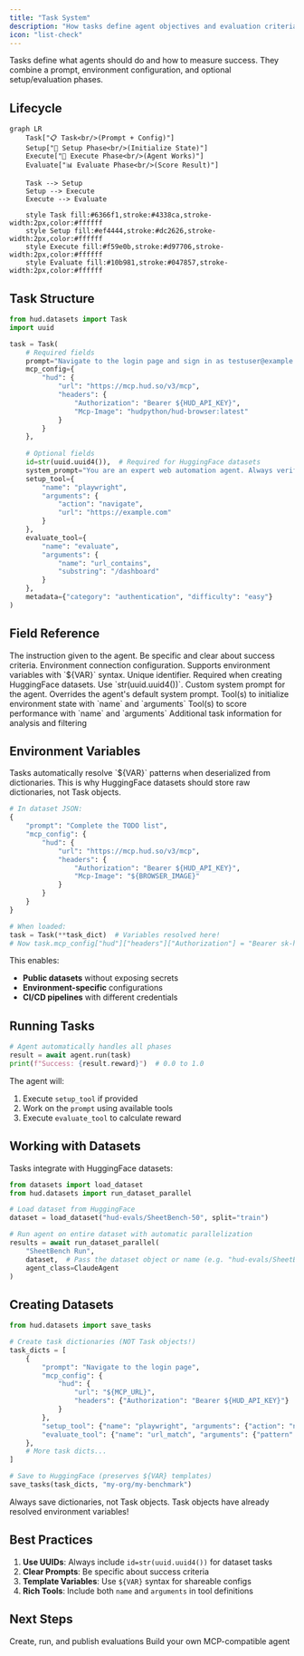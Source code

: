 ```yaml
---
title: "Task System"
description: "How tasks define agent objectives and evaluation criteria"
icon: "list-check"
---
```


Tasks define what agents should do and how to measure success. They combine a prompt, environment configuration, and optional setup/evaluation phases.

## Lifecycle

```mermaid
graph LR
    Task["📋 Task<br/>(Prompt + Config)"]
    Setup["🔧 Setup Phase<br/>(Initialize State)"]
    Execute["🤖 Execute Phase<br/>(Agent Works)"]
    Evaluate["📊 Evaluate Phase<br/>(Score Result)"]
    
    Task --> Setup
    Setup --> Execute
    Execute --> Evaluate
    
    style Task fill:#6366f1,stroke:#4338ca,stroke-width:2px,color:#ffffff
    style Setup fill:#ef4444,stroke:#dc2626,stroke-width:2px,color:#ffffff
    style Execute fill:#f59e0b,stroke:#d97706,stroke-width:2px,color:#ffffff
    style Evaluate fill:#10b981,stroke:#047857,stroke-width:2px,color:#ffffff
```

## Task Structure

```python
from hud.datasets import Task
import uuid

task = Task(
    # Required fields
    prompt="Navigate to the login page and sign in as testuser@example.com",
    mcp_config={
        "hud": {
            "url": "https://mcp.hud.so/v3/mcp",
            "headers": {
                "Authorization": "Bearer ${HUD_API_KEY}",
                "Mcp-Image": "hudpython/hud-browser:latest"
            }
        }
    },
    
    # Optional fields
    id=str(uuid.uuid4()),  # Required for HuggingFace datasets
    system_prompt="You are an expert web automation agent. Always verify page loads before interacting with elements.",
    setup_tool={
        "name": "playwright",
        "arguments": {
            "action": "navigate",
            "url": "https://example.com"
        }
    },
    evaluate_tool={
        "name": "evaluate",
        "arguments": {
            "name": "url_contains",
            "substring": "/dashboard"
        }
    },
    metadata={"category": "authentication", "difficulty": "easy"}
)
```

## Field Reference

<ParamField body="prompt" type="string" required>
  The instruction given to the agent. Be specific and clear about success criteria.
</ParamField>

<ParamField body="mcp_config" type="object" required>
  Environment connection configuration. Supports environment variables with `${VAR}` syntax.
</ParamField>

<ParamField body="id" type="string (UUID)" optional>
  Unique identifier. Required when creating HuggingFace datasets. Use `str(uuid.uuid4())`.
</ParamField>

<ParamField body="system_prompt" type="string" optional>
  Custom system prompt for the agent. Overrides the agent's default system prompt.
</ParamField>

<ParamField body="setup_tool" type="dict | list[dict]" optional>
  Tool(s) to initialize environment state with `name` and `arguments`
</ParamField>

<ParamField body="evaluate_tool" type="dict | list[dict]" optional>
  Tool(s) to score performance with `name` and `arguments`
</ParamField>

<ParamField body="metadata" type="object" optional>
  Additional task information for analysis and filtering
</ParamField>



## Environment Variables

<Important>
Tasks automatically resolve `${VAR}` patterns when deserialized from dictionaries. This is why HuggingFace datasets should store raw dictionaries, not Task objects.
</Important>

```python
# In dataset JSON:
{
    "prompt": "Complete the TODO list",
    "mcp_config": {
        "hud": {
            "url": "https://mcp.hud.so/v3/mcp",
            "headers": {
                "Authorization": "Bearer ${HUD_API_KEY}",
                "Mcp-Image": "${BROWSER_IMAGE}"
            }
        }
    }
}

# When loaded:
task = Task(**task_dict)  # Variables resolved here!
# Now task.mcp_config["hud"]["headers"]["Authorization"] = "Bearer sk-hud-..."
```

This enables:
- **Public datasets** without exposing secrets
- **Environment-specific** configurations
- **CI/CD pipelines** with different credentials

## Running Tasks

```python
# Agent automatically handles all phases
result = await agent.run(task)
print(f"Success: {result.reward}")  # 0.0 to 1.0
```

The agent will:
1. Execute `setup_tool` if provided
2. Work on the `prompt` using available tools
3. Execute `evaluate_tool` to calculate reward

## Working with Datasets

Tasks integrate with HuggingFace datasets:

```python
from datasets import load_dataset
from hud.datasets import run_dataset_parallel

# Load dataset from HuggingFace
dataset = load_dataset("hud-evals/SheetBench-50", split="train")

# Run agent on entire dataset with automatic parallelization
results = await run_dataset_parallel(
    "SheetBench Run",
    dataset,  # Pass the dataset object or name (e.g. "hud-evals/SheetBench-50")
    agent_class=ClaudeAgent
)
```

## Creating Datasets

```python
from hud.datasets import save_tasks

# Create task dictionaries (NOT Task objects!)
task_dicts = [
    {
        "prompt": "Navigate to the login page",
        "mcp_config": {
            "hud": {
                "url": "${MCP_URL}",
                "headers": {"Authorization": "Bearer ${HUD_API_KEY}"}
            }
        },
        "setup_tool": {"name": "playwright", "arguments": {"action": "navigate", "url": "https://example.com"}},
        "evaluate_tool": {"name": "url_match", "arguments": {"pattern": ".*/login"}}
    },
    # More task dicts...
]

# Save to HuggingFace (preserves ${VAR} templates)
save_tasks(task_dicts, "my-org/my-benchmark")
```

<Warning>
Always save dictionaries, not Task objects. Task objects have already resolved environment variables!
</Warning>

## Best Practices

1. **Use UUIDs**: Always include `id=str(uuid.uuid4())` for dataset tasks
2. **Clear Prompts**: Be specific about success criteria
3. **Template Variables**: Use `${VAR}` syntax for shareable configs
4. **Rich Tools**: Include both `name` and `arguments` in tool definitions

## Next Steps

<CardGroup cols={2}>
<Card title="Benchmarks" icon="flask" href="/evaluate-agents/benchmarks">
  Create, run, and publish evaluations
</Card>

<Card title="Create Agents" icon="robot" href="/evaluate-agents/create-agents">
  Build your own MCP-compatible agent
</Card>
</CardGroup>

